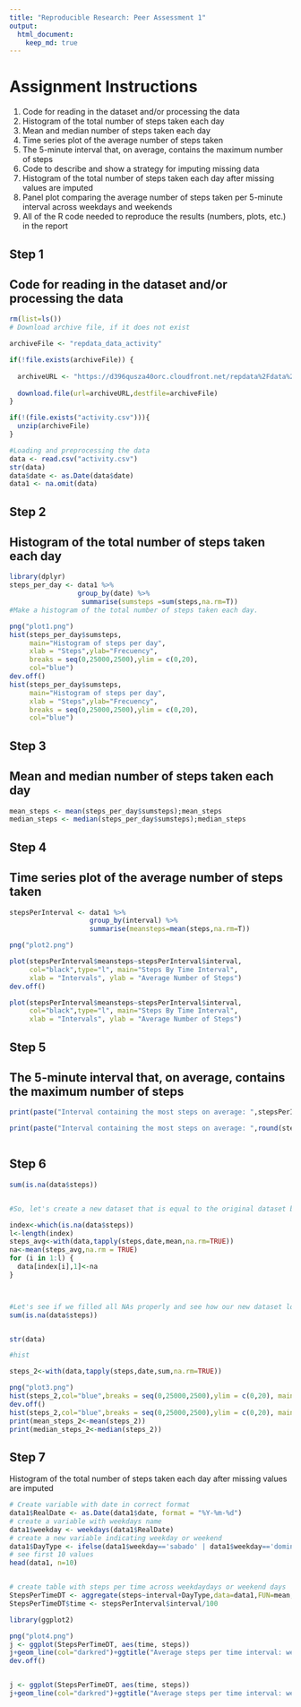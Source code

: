 ```yaml
---
title: "Reproducible Research: Peer Assessment 1"
output: 
  html_document:
    keep_md: true
---
```


# Assignment Instructions

1. Code for reading in the dataset and/or processing the data
2. Histogram of the total number of steps taken each day
3. Mean and median number of steps taken each day
4. Time series plot of the average number of steps taken
5. The 5-minute interval that, on average, contains the maximum number of steps
6. Code to describe and show a strategy for imputing missing data
7. Histogram of the total number of steps taken each day after missing values are imputed
8. Panel plot comparing the average number of steps taken per 5-minute interval across weekdays and weekends
9. All of the R code needed to reproduce the results (numbers, plots, etc.) in the report


## Step 1
## Code for reading in the dataset and/or processing the data
```r
rm(list=ls())
# Download archive file, if it does not exist

archiveFile <- "repdata_data_activity"

if(!file.exists(archiveFile)) {
  
  archiveURL <- "https://d396qusza40orc.cloudfront.net/repdata%2Fdata%2Factivity.zip"
  
  download.file(url=archiveURL,destfile=archiveFile)
}

if(!(file.exists("activity.csv"))){ 
  unzip(archiveFile) 
}

#Loading and preprocessing the data
data <- read.csv("activity.csv")
str(data)
data$date <- as.Date(data$date)
data1 <- na.omit(data)
```



## Step 2
## Histogram of the total number of steps taken each day
```r
library(dplyr)
steps_per_day <- data1 %>% 
                 group_by(date) %>% 
                  summarise(sumsteps =sum(steps,na.rm=T))
#Make a histogram of the total number of steps taken each day.

png("plot1.png")
hist(steps_per_day$sumsteps,
     main="Histogram of steps per day",
     xlab = "Steps",ylab="Frecuency",
     breaks = seq(0,25000,2500),ylim = c(0,20),
     col="blue")
dev.off()
hist(steps_per_day$sumsteps,
     main="Histogram of steps per day",
     xlab = "Steps",ylab="Frecuency",
     breaks = seq(0,25000,2500),ylim = c(0,20),
     col="blue")


```

## Step 3
## Mean and median number of steps taken each day
```r
mean_steps <- mean(steps_per_day$sumsteps);mean_steps
median_steps <- median(steps_per_day$sumsteps);median_steps
```


## Step 4
## Time series plot of the average number of steps taken
```r
stepsPerInterval <- data1 %>% 
                    group_by(interval) %>% 
                    summarise(meansteps=mean(steps,na.rm=T))

png("plot2.png")

plot(stepsPerInterval$meansteps~stepsPerInterval$interval,
     col="black",type="l", main="Steps By Time Interval",
     xlab = "Intervals", ylab = "Average Number of Steps")
dev.off()

plot(stepsPerInterval$meansteps~stepsPerInterval$interval,
     col="black",type="l", main="Steps By Time Interval",
     xlab = "Intervals", ylab = "Average Number of Steps")

```


## Step 5
## The 5-minute interval that, on average, contains the maximum number of steps
```r

print(paste("Interval containing the most steps on average: ",stepsPerInterval$interval[stepsPerInterval$meansteps==max(stepsPerInterval$meansteps)]))

print(paste("Interval containing the most steps on average: ",round(stepsPerInterval$meansteps[stepsPerInterval$meansteps==max(stepsPerInterval$meansteps)])),digits = 4)



```


## Step 6
```r

sum(is.na(data$steps))


#So, let's create a new dataset that is equal to the original dataset but with the missing data filled in.

index<-which(is.na(data$steps))
l<-length(index)
steps_avg<-with(data,tapply(steps,date,mean,na.rm=TRUE))
na<-mean(steps_avg,na.rm = TRUE)
for (i in 1:l) {
  data[index[i],1]<-na
}



#Let's see if we filled all NAs properly and see how our new dataset looks like
sum(is.na(data$steps))


str(data)

#hist

steps_2<-with(data,tapply(steps,date,sum,na.rm=TRUE))

png("plot3.png")
hist(steps_2,col="blue",breaks = seq(0,25000,2500),ylim = c(0,20), main = "Total number of steps taken each day (filled data)",xlab = "Number of steps per day")
dev.off()
hist(steps_2,col="blue",breaks = seq(0,25000,2500),ylim = c(0,20), main = "Total number of steps taken each day (filled data)",xlab = "Number of steps per day")
print(mean_steps_2<-mean(steps_2))
print(median_steps_2<-median(steps_2))
```  

## Step 7
Histogram of the total number of steps taken each day after missing values are imputed
```r
# Create variable with date in correct format
data1$RealDate <- as.Date(data1$date, format = "%Y-%m-%d")
# create a variable with weekdays name
data1$weekday <- weekdays(data1$RealDate)
# create a new variable indicating weekday or weekend
data1$DayType <- ifelse(data1$weekday=='sabado' | data1$weekday=='domingo', 'weekend','weekday')
# see first 10 values
head(data1, n=10)


# create table with steps per time across weekdaydays or weekend days
StepsPerTimeDT <- aggregate(steps~interval+DayType,data=data1,FUN=mean,na.action=na.omit)
StepsPerTimeDT$time <- stepsPerInterval$interval/100

library(ggplot2)

png("plot4.png")
j <- ggplot(StepsPerTimeDT, aes(time, steps))
j+geom_line(col="darkred")+ggtitle("Average steps per time interval: weekdays vs. weekends")+xlab("Time")+ylab("Steps")+theme(plot.title = element_text(face="bold", size=12))+facet_grid(DayType ~ .)
dev.off()


j <- ggplot(StepsPerTimeDT, aes(time, steps))
j+geom_line(col="darkred")+ggtitle("Average steps per time interval: weekdays vs. weekends")+xlab("Time")+ylab("Steps")+theme(plot.title = element_text(face="bold", size=12))+facet_grid(DayType ~ .)
```  




